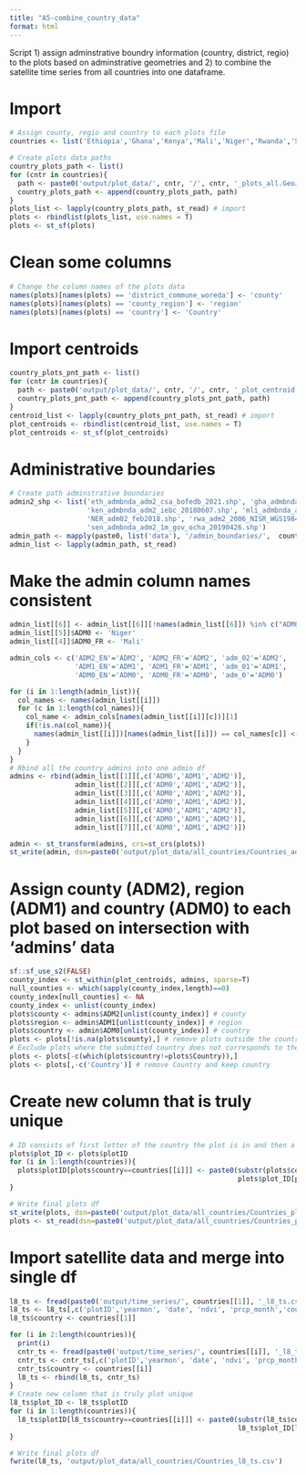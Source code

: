```yaml
---
title: "A5-combine_country_data"
format: html
---
```


Script 1) assign adminstrative boundry information (country, district, regio) to the plots based on adminstrative geometries and 2) to combine the satellite time series from all countries into one dataframe.

# Import
```r
# Assign county, regio and country to each plots file
countries <- list('Ethiopia','Ghana','Kenya','Mali','Niger','Rwanda','Senegal')

# Create plots data paths
country_plots_path <- list()
for (cntr in countries){
  path <- paste0('output/plot_data/', cntr, '/', cntr, '_plots_all.GeoJSON')
  country_plots_path <- append(country_plots_path, path)
}
plots_list <- lapply(country_plots_path, st_read) # import
plots <- rbindlist(plots_list, use.names = T)
plots <- st_sf(plots)
```


# Clean some columns
```r
# Change the column names of the plots data
names(plots)[names(plots) == 'district_commune_woreda'] <- 'county'
names(plots)[names(plots) == 'county_region'] <- 'region'
names(plots)[names(plots) == 'country'] <- 'Country'
```

# Import centroids
```r
country_plots_pnt_path <- list()
for (cntr in countries){
  path <- paste0('output/plot_data/', cntr, '/', cntr, '_plot_centroid.GeoJSON')
  country_plots_pnt_path <- append(country_plots_pnt_path, path)
}
centroid_list <- lapply(country_plots_pnt_path, st_read) # import
plot_centroids <- rbindlist(centroid_list, use.names = T)
plot_centroids <- st_sf(plot_centroids)
```


# Administrative boundaries
```r
# Create path adminstrative boundaries
admin2_shp <- list('eth_admbnda_adm2_csa_bofedb_2021.shp', 'gha_admbnda_adm2_gss_20210308.shp',
                   'ken_admbnda_adm2_iebc_20180607.shp', 'mli_admbnda_adm2_1m_gov_20211220.shp',
                   'NER_adm02_feb2018.shp', 'rwa_adm2_2006_NISR_WGS1984_20181002.shp',
                   'sen_admbnda_adm2_1m_gov_ocha_20190426.shp')
admin_path <- mapply(paste0, list('data'), '/admin_boundaries/',  countries, '/', admin2_shp)
admin_list <- lapply(admin_path, st_read)
```


# Make the admin column names consistent 
```r
admin_list[[6]] <- admin_list[[6]][!names(admin_list[[6]]) %in% c("ADM0_FR","ADM1_FR")]
admin_list[[5]]$ADM0 <- 'Niger'
admin_list[[4]]$ADM0_FR <- 'Mali'

admin_cols <- c('ADM2_EN'='ADM2', 'ADM2_FR'='ADM2', 'adm_02'='ADM2',
                'ADM1_EN'='ADM1', 'ADM1_FR'='ADM1', 'adm_01'='ADM1',
                'ADM0_EN'='ADM0', 'ADM0_FR'='ADM0', 'adm_0'='ADM0')

for (i in 1:length(admin_list)){
  col_names <- names(admin_list[[i]])
  for (c in 1:length(col_names)){
    col_name <- admin_cols[names(admin_list[[i]][c])][1]
    if(!is.na(col_name)){
      names(admin_list[[i]])[names(admin_list[[i]]) == col_names[c]] <- col_name
    }
  }
}
# Rbind all the country admins into one admin df
admins <- rbind(admin_list[[1]][,c('ADM0','ADM1','ADM2')],
                admin_list[[2]][,c('ADM0','ADM1','ADM2')],
                admin_list[[3]][,c('ADM0','ADM1','ADM2')],
                admin_list[[4]][,c('ADM0','ADM1','ADM2')],
                admin_list[[5]][,c('ADM0','ADM1','ADM2')],
                admin_list[[6]][,c('ADM0','ADM1','ADM2')],
                admin_list[[7]][,c('ADM0','ADM1','ADM2')])

admin <- st_transform(admins, crs=st_crs(plots))
st_write(admin, dsn=paste0('output/plot_data/all_countries/Countries_admins.GeoJSON'))
```

# Assign county (ADM2), region (ADM1) and country (ADM0) to each plot based on intersection with 'admins' data
```r
sf::sf_use_s2(FALSE) 
county_index <- st_within(plot_centroids, admins, sparse=T)
null_counties <- which(sapply(county_index,length)==0)
county_index[null_counties] <- NA
county_index <- unlist(county_index)
plots$county <- admins$ADM2[unlist(county_index)] # county
plots$region <- admin$ADM1[unlist(county_index)] # region
plots$country <- admin$ADM0[unlist(county_index)] # country
plots <- plots[!is.na(plots$county),] # remove plots outside the country boundary
# Exclude plots where the submitted country does not corresponds to the country based on plot coordinates
plots <- plots[-c(which(plots$country!=plots$Country)),]
plots <- plots[,-c('Country')] # remove Country and keep country
```


# Create new column that is truly unique 
```r
# ID consists of first letter of the country the plot is in and then a randomly assined ID number (done in A1)
plots$plot_ID <- plots$plotID
for (i in 1:length(countries)){
  plots$plotID[plots$country==countries[[i]]] <- paste0(substr(plots$country[plots$country==countries[[i]]][1], 1,1), 
                                                        plots$plot_ID[plots$country==countries[[i]]])
}

# Write final plots df
st_write(plots, dsn=paste0('output/plot_data/all_countries/Countries_plots_final.GeoJSON'))
plots <- st_read(dsn=paste0('output/plot_data/all_countries/Countries_plots_final.GeoJSON'))
```


# Import satellite data and merge into single df
```r
l8_ts <- fread(paste0('output/time_series/', countries[[1]], '_l8_ts.csv'))  
l8_ts <- l8_ts[,c('plotID','yearmon', 'date', 'ndvi', 'prcp_month','county')]
l8_ts$country <- countries[[1]]

for (i in 2:length(countries)){
  print(i)
  cntr_ts <- fread(paste0('output/time_series/', countries[[i]], '_l8_ts.csv'))  
  cntr_ts <- cntr_ts[,c('plotID','yearmon', 'date', 'ndvi', 'prcp_month','county')]
  cntr_ts$country <- countries[[i]]
  l8_ts <- rbind(l8_ts, cntr_ts)
}
# Create new column that is truly plot unique
l8_ts$plot_ID <- l8_ts$plotID
for (i in 1:length(countries)){
  l8_ts$plotID[l8_ts$country==countries[[i]]] <- paste0(substr(l8_ts$country[l8_ts$country==countries[[i]]][1], 1,1), 
                                                        l8_ts$plot_ID[l8_ts$country==countries[[i]]])
}

# Write final plots df
fwrite(l8_ts, 'output/plot_data/all_countries/Countries_l8_ts.csv')
```

